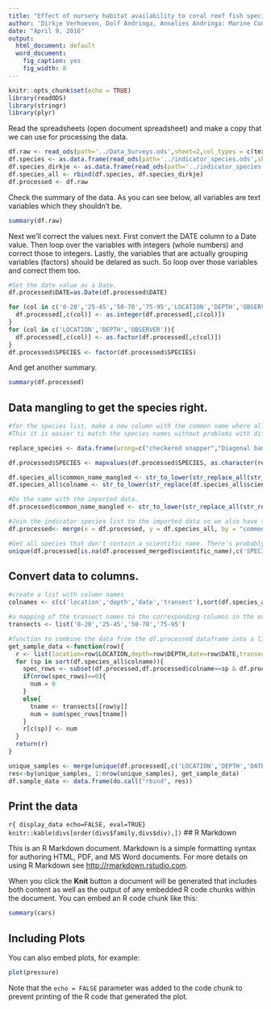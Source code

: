 ```yaml
---
title: "Effect of nursery habitat availability to coral reef fish species"
author: 'Dirkje Verhoeven, Dolf Andringa, Annelies Andringa: Marine Conservation Philippines'
date: "April 9, 2016"
output:
  html_document: default
  word_document:
    fig_caption: yes
    fig_width: 8
---
```


```r
knitr::opts_chunk$set(echo = TRUE)
library(readODS)
library(stringr)
library(plyr)
```
Read the spreadsheets (open document spreadsheet) and make a copy that we can use for processing the data.
```r
df.raw <- read_ods(path='../Data_Surveys.ods',sheet=2,col_types = c(text,numeric,numeric,numeric,numeric,numeric,numeric,numeric,numeric,date))
df.species <- as.data.frame(read_ods(path='../indicator_species.ods',sheet=1,col_types = c(text,text)))
df.species_dirkje <- as.data.frame(read_ods(path='../indicator_species.ods',sheet=2,col_types = c(text,text)))
df.species_all <- rbind(df.species, df.species_dirkje)
df.processed <- df.raw
```

Check the summary of the data. As you can see below, all variables are text variables which they shouldn't be.
```r
summary(df.raw)
```

Next we'll correct the values next. First convert the DATE column to a Date value.
Then loop over the variables with integers (whole numbers) and correct those to integers.
Lastly, the variables that are actually grouping variables (factors) should be delared as such. So loop over those variables and correct them too.
```r


#Set the date value as a Date.
df.processed$DATE=as.Date(df.processed$DATE)

for (col in c('0-20','25-45','50-70','75-95','LOCATION','DEPTH','OBSERVER')){
  df.processed[,c(col)] <- as.integer(df.processed[,c(col)])
}
for (col in c('LOCATION','DEPTH','OBSERVER')){
  df.processed[,c(col)] <- as.factor(df.processed[,c(col)])
}
df.processed$SPECIES <- factor(df.processed$SPECIES)
```
And get another summary.
```r
summary(df.processed)
```


## Data mangling to get the species right.

```r

#for the species list, make a new column with the common name where all spaces and - are removed and it is converted to lower case.
#This it is easier ti match the species names without problems with different spelling.

replace_species <- data.frame(wrong=c("checkered snapper","Diagonal banded sweetlip","linecheecked wrasse","Linedcheecked Wrasse","Sixtripe wrasse","Splendid soldier"), right=c('Chequered Snapper',"Diagonal banded sweetlips",'Linedcheeked Wrasse','Linedcheeked Wrasse','Sixstripe Wrasse','Splendid Soldierfish'))

df.processed$SPECIES <- mapvalues(df.processed$SPECIES, as.character(replace_species$wrong), as.character(replace_species$right))

df.species_all$common_name_mangled <- str_to_lower(str_replace_all(str_replace_all(str_replace_all(df.species_all$common_name,' ',''),'-',''),'\'',''))
df.species_all$colname <- str_to_lower(str_replace(df.species_all$scientific_name,' ','_'))

#Do the same with the imported data.
df.processed$common_name_mangled <- str_to_lower(str_replace_all(str_replace_all(str_replace_all(df.processed$SPECIES,' ',''),'-',''),'\'',''))

#Join the indicator species list to the imported data so we also have the scientific name and other info in there.
df.processed<- merge(x = df.processed, y = df.species_all, by = "common_name_mangled", all.x = TRUE)

#Get all species that don't contain a scientific name. There's probably a mis spelling with the common name.
unique(df.processed[is.na(df.processed_merged$scientific_name),c('SPECIES')])

```


## Convert data to columns.

```r

#create a list with column names
colnames <- c(c('location','depth','date','transect'),sort(df.species_all$colname))

#a mapping of the transect names to the corresponding columns in the excel sheet
transects <- list('0-20','25-45','50-70','75-95')

#function to combine the data from the df.processed dataframe into a list of rows with all data per sample/transect.
get_sample_data <-function(row){
  r <- list(location=row$LOCATION,depth=row$DEPTH,date=row$DATE,transect=row$y)
  for (sp in sort(df.species_all$colname)){
    spec_rows <- subset(df.processed,df.processed$colname==sp & df.processed$DEPTH==row$DEPTH & df.processed$LOCATION==row$LOCATION & df.processed$DATE==row$DATE)
    if(nrow(spec_rows)==0){
      num = 0
    }
    else{
      tname <- transects[[row$y]]
      num = sum(spec_rows[tname])
    }
    r[c(sp)] <- num
  }
  return(r)
}

unique_samples <- merge(unique(df.processed[,c('LOCATION','DEPTH','DATE')]),c(1,2,3,4))
res<-by(unique_samples, 1:nrow(unique_samples), get_sample_data)
df.sample_data <- data.frame(do.call("rbind", res))

```
## Print the data
```r{ display_data echo=FALSE, eval=TRUE}
knitr::kable(divs[order(divs$family,divs$div),])
```
## R Markdown

This is an R Markdown document. Markdown is a simple formatting syntax for authoring HTML, PDF, and MS Word documents. For more details on using R Markdown see <http://rmarkdown.rstudio.com>.

When you click the **Knit** button a document will be generated that includes both content as well as the output of any embedded R code chunks within the document. You can embed an R code chunk like this:

```r
summary(cars)
```

## Including Plots

You can also embed plots, for example:

```r
plot(pressure)
```

Note that the `echo = FALSE` parameter was added to the code chunk to prevent printing of the R code that generated the plot.
